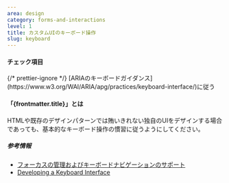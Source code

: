 ```yaml
---
area: design
category: forms-and-interactions
level: 1
title: カスタムUIのキーボード操作
slug: keyboard
---
```



#### チェック項目

<Checkpoint>
  {/* prettier-ignore */}
  <span slot="title">[ARIAのキーボードガイダンス](https://www.w3.org/WAI/ARIA/apg/practices/keyboard-interface/)に従う</span>
</Checkpoint>

<Checkpoint title="妥当なキーボード操作方法についてエキスパートに相談する" />

#### 「{frontmatter.title}」とは

HTMLや既存のデザインパターンでは賄いきれない独自のUIをデザインする場合であっても、基本的なキーボード操作の慣習に従うようにしてください。

##### 参考情報

- [フォーカスの管理およびキーボードナビゲーションのサポート](https://momdo.github.io/wai-aria-1.2/#managingfocus)
- [Developing a Keyboard Interface](https://www.w3.org/WAI/ARIA/apg/practices/keyboard-interface/)
